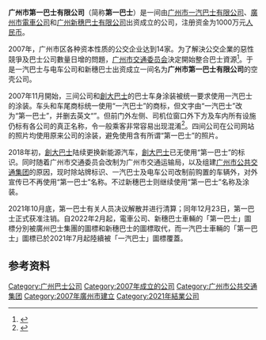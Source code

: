{{Distinguish|广州市一汽巴士}}
{{Infobox Company
| name = 广州市第一巴士有限公司
| name_en = 
| logo = File:第一巴士.png
| logo_caption = 
| company_type = 有限责任公司(外商投资企业投资)
| predecessor = 
| foundation = 2007年9月30日
| defunct = 2021年12月23日
| location = [[中國|中國]][[廣東省|廣東省]][[廣州市|廣州市]][[越秀區|越秀區]]東湖路25号首层之一
| company_slogan = 
| industry = [[巴士|巴士]]
| major_shareholder = 广州市一汽巴士有限公司<br />广州市电车公司<br />广州新穗巴士有限公司
| homepage = 
}}
'''广州市第一巴士有限公司'''（简称'''第一巴士'''）是一间由[[广州市一汽巴士|广州市一汽巴士有限公司]]、[[廣州市電車公司|廣州市電車公司]]和[[广州新穗巴士|广州新穗巴士有限公司]]出资成立的公司，注册资金为1000万元[[人民币|人民币]]。

2007年，广州市区各种资本性质的公交企业达到14家。为了解決公交企業的惡性競爭及巴士公司數量日增的問題，[[广州市交通委员会|广州市交通委员会]]決定開始整合巴士資源<ref>{{Citation | url=http://www.chinabuses.com/myarticle/2009/0918/article_343.html | title=广州二汽并购公交民企事件观察 | publisher=中國客車網 | date=2009-09-18 | accessdate=2015-06-26 | archive-url=https://web.archive.org/web/20160306150858/http://www.chinabuses.com/myarticle/2009/0918/article_343.html | archive-date=2016-03-06 | dead-url=yes }}</ref>。于是一汽巴士与电车公司和新穗巴士出资成立一间名为'''广州市第一巴士有限公司'''的空壳公司。

2007年11月開始，三间公司和[[广州市创大汽车运输|創大巴士]]的巴士车身涂装被统一要求使用一汽巴士的涂装。车头和车尾商标统一使用“一汽巴士”的商标，但文字由“一汽巴士”改为“第一巴士”，并删去英文“{{lang|en|Established in 1952}}”。但前门外左侧、司机位窗口外下方及车内所有设施仍标有各公司的真正名称，令一般乘客非常容易出现混淆<ref>{{Citation | url=http://www.ycwb.com/ePaper/ycwb/html/2007-11/14/content_63911.htm | title=巴士换装 市民不识 | publisher=羊城晚报 | date=2007-11-14 | deadurl=yes | archiveurl=https://web.archive.org/web/20161220080018/http://www.ycwb.com/ePaper/ycwb/html/2007-11/14/content_63911.htm | archivedate=2016-12-20 }}</ref>。{{when|现时}}四间公司在公司网站的照片均使用原来公司的涂装，避免使用含有所谓“第一巴士”的照片{{or}}。

2018年初，[[广州市创大汽车运输|創大巴士]]陆续更换新能源汽车，[[广州市创大汽车运输|創大巴士]]已无使用“第一巴士”的标识。同时随着广州市交通委员会改制为广州市交通运输局，以及组建[[广州市公共交通集团|广州市公共交通集团]]的原因，现时除站牌标识、一汽巴士及电车公司改制前购置的车辆外，对外宣传已不再使用“第一巴士”名称。不过新穗巴士则继续使用“第一巴士”名称及涂装。

2021年10月底，第一巴士有关人员决议解散并进行清算；同年12月23日，第一巴士正式获准注销。自2022年2月起，電車公司、新穗巴士車輛的「第一巴士」圖標分別被廣州巴士集團的圖標和新穗巴士的圖標取代，而一汽巴士車輛的「第一巴士」圖標已於2021年7月起陸續被「一汽巴士」圖標覆蓋。

<!-- 
===广州市创大汽车运输有限公司===
广州市創大汽車運輸有限公司（簡稱創大巴士）是中國廣州市經營公共汽車的公司，前身為广州市番禺区汽车运输公司，成立於1982年。2001年12月经番禺区政府批准，随番禺汽车修理厂以租赁经营形式转制为广州市创大汽车运输有限公司。

1982年，番禺創大汽車運輸有限公司前身广州市番禺区汽车运输公司成立。

2001年，广州市番禺区汽车运输公司租赁经营形式转制为广州市创大汽车运输有限公司。根據規定，公司在2007年10月起使用原廣州市一汽巴士的車身塗裝。

2018年初，[[广州市创大汽车运输|創大巴士]]陆续更换新能源汽车，[[广州市创大汽车运输|創大巴士]]已无使用“第一巴士”的标识。
 -->

== 参考资料 ==
{{reflist}}

{{广州巴士}}
[[Category:广州巴士公司|Category:广州巴士公司]]
[[Category:2007年成立的公司|Category:2007年成立的公司]]
[[Category:广州市公共交通集团|Category:广州市公共交通集团]]
[[Category:2007年廣州市建立|Category:2007年廣州市建立]]
[[Category:2021年結業公司|Category:2021年結業公司]]